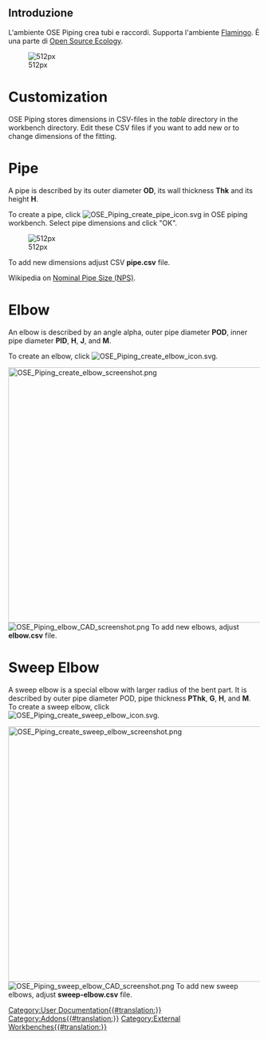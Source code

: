 <languages/>

==Introduzione==
{{TOCright}}

<div class="mw-translate-fuzzy">
L'ambiente OSE Piping crea tubi e raccordi. Supporta l'ambiente [[Flamingo Workbench/it|Flamingo]]. È una parte di [https://www.opensourceecology.org/ Open Source Ecology].
</div>

[[File:OSE Piping workbench screenshot.png| 512px]]
=Customization=

OSE Piping stores dimensions in CSV-files in the ''table'' directory in the workbench directory. Edit these CSV files if you want to add new or to change dimensions of the fitting.

=Pipe=

A pipe is described by its outer diameter '''OD''', its wall thickness '''Thk''' and its height '''H'''.

To create a pipe, click [[File:OSE Piping create pipe icon.svg]] in OSE piping workbench. Select pipe dimensions and click "OK". 

[[File:OSE Pining create pipe screenshot.png| 512px]]

To add new dimensions adjust CSV '''pipe.csv''' file.

Wikipedia on  [https://en.wikipedia.org/wiki/Nominal_Pipe_Size Nominal Pipe Size (NPS)].

=Elbow=

An elbow is described by an angle alpha, outer pipe diameter '''POD''', inner pipe diameter '''PID''', '''H''', '''J''', and '''M'''.

To create an elbow, click [[File:OSE Piping create elbow icon.svg]].

[[File:OSE Piping create elbow screenshot.png|512px]]
[[File:OSE Piping elbow CAD screenshot.png|left|thumb]]
{{clear}}
To add new elbows, adjust '''elbow.csv''' file.

=Sweep Elbow=

A sweep elbow is a special elbow with larger radius of the bent part. It  is described by outer pipe diameter POD, pipe thickness '''PThk''', '''G''', '''H''', and '''M'''. To create a sweep elbow, click [[File:OSE Piping create sweep elbow icon.svg]]. 

[[File:OSE Piping create sweep elbow screenshot.png|512px]] 
[[File:OSE Piping sweep elbow CAD screenshot.png|left|thumb]]
{{clear}}
To add new sweep elbows, adjust '''sweep-elbow.csv''' file.

[[Category:User Documentation{{#translation:}}]]
[[Category:Addons{{#translation:}}]]
[[Category:External Workbenches{{#translation:}}]]
{{clear}}
